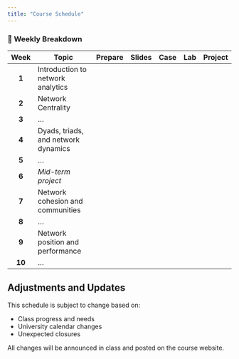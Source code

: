 ```yaml
---
title: "Course Schedule"
---
```


### 📅 Weekly Breakdown

| Week   | Topic                               | Prepare | Slides | Case | Lab  | Project |
| :----: | ----------------------------------- | ------- | ------ | ---- | ---- | ----    |
| **1**  | Introduction to network analytics   |         |        |      |      |         |
| **2**  | Network Centrality                  |         |        |      |      |         |
| **3**  | ...                                 |         |        |      |      |         |
| **4**  | Dyads, triads, and network dynamics |         |        |      |      |         |
| **5**  | ...                                 |         |        |      |      |         |
| **6**  | *Mid-term project*                  |         |        |      |      |         |
| **7**  | Network cohesion and communities    |         |        |      |      |         |
| **8**  | ...                                 |         |        |      |      |         |
| **9**  | Network position and performance    |         |        |      |      |         |
| **10** | ...                                 |         |        |      |      |         |

::: {.callout-note}
## Adjustments and Updates

This schedule is subject to change based on:

- Class progress and needs
- University calendar changes
- Unexpected closures

All changes will be announced in class and posted on the course website.
:::
